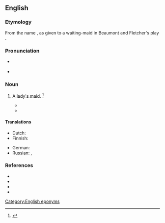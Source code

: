 {{also|Abigail|Abigaíl}}
==English==

===Etymology===
From the name {{m|en|Abigail}}, as given to a waiting-maid in Beaumont and Fletcher's play ''{{w|The Scornful Lady}}''.

===Pronunciation===
* {{a|RP}} {{IPA|/ˈa.bɪ.ɡeɪl/|lang=en}}
* {{a|US}} {{IPA|/ˈa.bɪ.ɡeɪl/|lang=en}}

===Noun===
{{en-noun}}

# {{lb|en|obsolete}} A [[lady's maid]]. {{defdate|Mid 17<sup>th</sup> century.}}<ref>{{R:SOED5|page=4}}</ref>
#* {{quote-book|year=1749|author=Henry Fielding|title=Tom Jones|page=415|passage=It was therefore concluded that the '''Abigails''' should, by turns, relieve each other on one of his lordship’s horses, which was presently equipped with a side-saddle for that purpose.}}
#* {{quote-book|year=1847|author=Charlotte Brontë|title=Jane Eyre|passage=In the servants’ hall two coachmen and three gentlemen’s gentlemen stood or sat round the fire; the '''abigails''', I suppose, were upstairs with their mistresses; the new servants, that had been hired from Millcote, were bustling about everywhere.}}

====Translations====
{{trans-top|lady's waiting-maid}}
* Dutch: {{t+|nl|kamermeisje|n}}
* Finnish: {{t|fi|kamarineito}}
{{trans-mid}}
* German: {{t+|de|Zofe|f}}
* Russian: {{t+|ru|го́рничная|f}}, {{t+|ru|камери́стка|f}}
{{trans-bottom}}

===References===
<references/>
* {{R:Century 1911}}
* {{R:Webster 1913}}
* {{R:Barrere|volume=1|pages=4–5}}
* {{R:Farmer|volume=1|page=5–6}}

[[Category:English eponyms]]